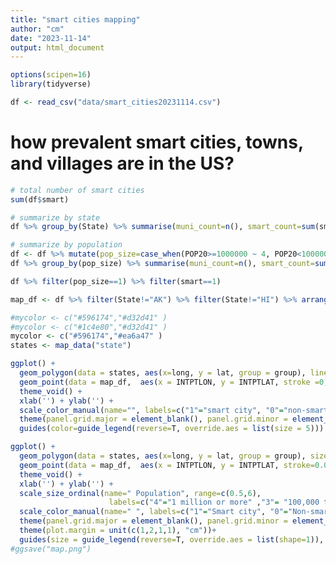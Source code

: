 ```yaml
---
title: "smart cities mapping"
author: "cm"
date: "2023-11-14"
output: html_document
---
```


```r
options(scipen=16)
library(tidyverse)
```
```r
df <- read_csv("data/smart_cities20231114.csv")
```

# how prevalent smart cities, towns, and villages are in the US?

```r
# total number of smart cities
sum(df$smart)
```

```r
# summarize by state
df %>% group_by(State) %>% summarise(muni_count=n(), smart_count=sum(smart), smart_den=smart_count/muni_count*100) %>% arrange(smart_count)
```

```r
# summarize by population
df <- df %>% mutate(pop_size=case_when(POP20>=1000000 ~ 4, POP20<1000000&POP20>=100000 ~3, POP20<100000&POP20>= 10000 ~2, POP20<10000 ~1))
df %>% group_by(pop_size) %>% summarise(muni_count=n(), smart_count=sum(smart), smart_den=smart_count/muni_count*100)
``` 

```r
df %>% filter(pop_size==1) %>% filter(smart==1)
```

```r
map_df <- df %>% filter(State!="AK") %>% filter(State!="HI") %>% arrange(smart) # to make smart cities pop up in map
```

```r
#mycolor <- c("#596174","#d32d41" )
#mycolor <- c("#1c4e80","#d32d41" )
mycolor <- c("#596174","#ea6a47" )
states <- map_data("state")
```

```r
ggplot() + 
  geom_polygon(data = states, aes(x=long, y = lat, group = group), linewidth=0.4 ,color ="white",fill = 'gray95') + 
  geom_point(data = map_df,  aes(x = INTPTLON, y = INTPTLAT, stroke =0,  color=as.factor(smart)), size=0.8, alpha = 0.7) + 
  theme_void() +
  xlab('') + ylab('') +
  scale_color_manual(name="", labels=c("1"="smart city", "0"="non-smart city"), values = mycolor)+
  theme(panel.grid.major = element_blank(), panel.grid.minor = element_blank(), legend.position = c(0.2, 0.15))+
  guides(color=guide_legend(reverse=T, override.aes = list(size = 5)))
```

```r
ggplot() + 
  geom_polygon(data = states, aes(x=long, y = lat, group = group), size=0.2,color ="white",fill = 'gray90') + 
  geom_point(data = map_df,  aes(x = INTPTLON, y = INTPTLAT, stroke=0.05, color=as.factor(smart),size=as.factor(pop_size)), alpha = 0.45) + 
  theme_void() +
  xlab('') + ylab('') +
  scale_size_ordinal(name=" Population", range=c(0.5,6), 
                      labels=c("4"="1 million or more" ,"3"= "100,000 to 999,999", "2"="10,000 to 99,999", "1"="Less than 10,000"), )+
  scale_color_manual(name=" ", labels=c("1"="Smart city", "0"="Non-smart city"), values = mycolor)+
  theme(panel.grid.major = element_blank(), panel.grid.minor = element_blank(), legend.position = c(0.98 , 0.24))+
  theme(plot.margin = unit(c(1,2,1,1), "cm"))+
  guides(size = guide_legend(reverse=T, override.aes = list(shape=1)), color=guide_legend(reverse=T, override.aes = list(size = 5)))
#ggsave("map.png")
```

